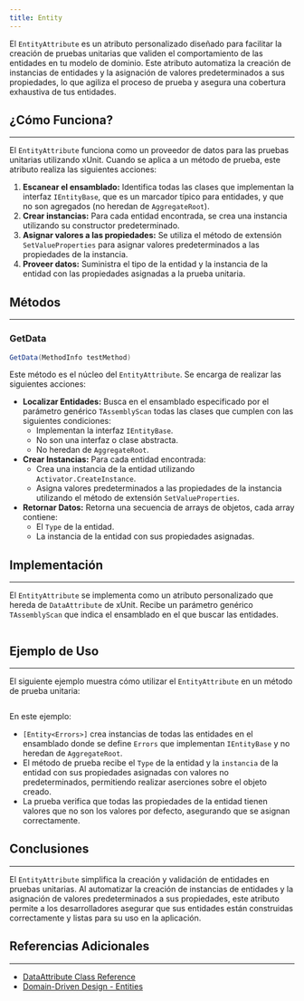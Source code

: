 ```yaml
---
title: Entity
---
```



El `EntityAttribute` es un atributo personalizado diseñado para facilitar la creación de pruebas unitarias que validen el comportamiento de las entidades en tu modelo de dominio. Este atributo automatiza la creación de instancias de entidades y la asignación de valores predeterminados a sus propiedades, lo que agiliza el proceso de prueba y asegura una cobertura exhaustiva de tus entidades.

## ¿Cómo Funciona?
---

El `EntityAttribute` funciona como un proveedor de datos para las pruebas unitarias utilizando xUnit. Cuando se aplica a un método de prueba, este atributo realiza las siguientes acciones:

1. **Escanear el ensamblado:** Identifica todas las clases que implementan la interfaz `IEntityBase`, que es un marcador típico para entidades, y que no son agregados (no heredan de `AggregateRoot`).
2. **Crear instancias:** Para cada entidad encontrada, se crea una instancia utilizando su constructor predeterminado.
3. **Asignar valores a las propiedades:** Se utiliza el método de extensión `SetValueProperties` para asignar valores predeterminados a las propiedades de la instancia.
4. **Proveer datos:** Suministra el tipo de la entidad y la instancia de la entidad con las propiedades asignadas a la prueba unitaria.

## Métodos
---

### GetData

```csharp
GetData(MethodInfo testMethod)
```


Este método es el núcleo del `EntityAttribute`. Se encarga de realizar las siguientes acciones:

- **Localizar Entidades:** Busca en el ensamblado especificado por el parámetro genérico `TAssemblyScan` todas las clases que cumplen con las siguientes condiciones:
    - Implementan la interfaz `IEntityBase`.
    - No son una interfaz o clase abstracta.
    - No heredan de `AggregateRoot`.
- **Crear Instancias:** Para cada entidad encontrada:
  - Crea una instancia de la entidad utilizando `Activator.CreateInstance`.
  - Asigna valores predeterminados a las propiedades de la instancia utilizando el método de extensión `SetValueProperties`.
- **Retornar Datos:** Retorna una secuencia de arrays de objetos, cada array contiene:
    - El `Type` de la entidad.
    - La instancia de la entidad con sus propiedades asignadas.

## Implementación
---

El `EntityAttribute` se implementa como un atributo personalizado que hereda de `DataAttribute` de xUnit. Recibe un parámetro genérico `TAssemblyScan` que indica el ensamblado en el que buscar las entidades.

```csharp url="packages/CodeDesignPlus.Net.xUnit.Microservice/src/CodeDesignPlus.Net.xUnit.Microservice/Attributes/EntityAttribute.cs"
```

## Ejemplo de Uso
---

El siguiente ejemplo muestra cómo utilizar el `EntityAttribute` en un método de prueba unitaria:

```csharp url="packages/CodeDesignPlus.Net.xUnit.Microservice/tests/CodeDesignPlus.Net.xUnit.Microservice.Test/Validations/EntityTest.cs"
```

En este ejemplo:

-   `[Entity<Errors>]` crea instancias de todas las entidades en el ensamblado donde se define `Errors` que implementan `IEntityBase` y no heredan de `AggregateRoot`.
- El método de prueba recibe el `Type` de la entidad y la `instancia` de la entidad con sus propiedades asignadas con valores no predeterminados, permitiendo realizar aserciones sobre el objeto creado.
- La prueba verifica que todas las propiedades de la entidad tienen valores que no son los valores por defecto, asegurando que se asignan correctamente.

## Conclusiones
---

El `EntityAttribute` simplifica la creación y validación de entidades en pruebas unitarias. Al automatizar la creación de instancias de entidades y la asignación de valores predeterminados a sus propiedades, este atributo permite a los desarrolladores asegurar que sus entidades están construidas correctamente y listas para su uso en la aplicación.

## Referencias Adicionales
---

- [DataAttribute Class Reference](https://csharp-tokyo.github.io/xUnit-Hands-on/class_xunit_1_1_sdk_1_1_data_attribute.html)
- [Domain-Driven Design - Entities](https://martinfowler.com/bliki/EvansClassification.html)